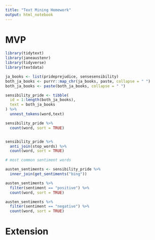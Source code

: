 ```yaml
---
title: "Text Mining Homework"
output: html_notebook
---
```


# MVP 

```r
library(tidytext)
library(janeaustenr)
library(tidyverse)
library(textdata)

```

```r
ja_books <- list(prideprejudice, sensesensibility)
both_ja_books <- purrr::map_chr(ja_books, paste, collapse = " ")
both_ja_books <- paste(both_ja_books, collapse = " ")

```

```r
sensibility_pride <- tibble(
  id = 1:length(both_ja_books),
  text = both_ja_books
) %>% 
  unnest_tokens(word,text)

```


```r
sensibility_pride %>% 
  count(word, sort = TRUE)


sensibility_pride %>% 
  anti_join(stop_words) %>% 
  count(word, sort = TRUE)


```
```r
# most common sentiment words 

austen_sentiments <- sensibility_pride %>%
  inner_join(get_sentiments("bing"))

austen_sentiments %>%
  filter(sentiment == "positive") %>%
  count(word, sort = TRUE)

austen_sentiments %>%
  filter(sentiment == "negative") %>%
  count(word, sort = TRUE)


```


# Extension 







